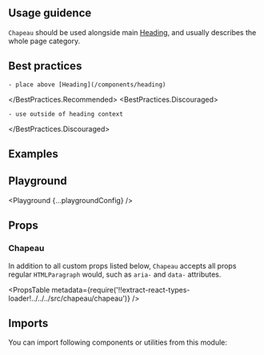 


<Layout title="Chapeau" description="A supportive text element placed above the heading.">

## Usage guidence

`Chapeau` should be used alongside main [Heading](/components/heading), and usually describes the whole page category.

## Best practices

<BestPractices>
  <BestPractices.Recommended>

    - place above [Heading](/components/heading)

  </BestPractices.Recommended>
  <BestPractices.Discouraged>

    - use outside of heading context

  </BestPractices.Discouraged>
</BestPractices>

## Examples

<Example title="Basic usage" path="chapeau/basic-usage">
  <BasicUsage />
</Example>

<Example title="Inverted" path="chapeau/inverted" darkPreview>
  <Inverted />
</Example>

## Playground

<Playground {...playgroundConfig} />

## Props

### Chapeau

In addition to all custom props listed below, `Chapeau` accepts all props regular `HTMLParagraph` would, such as `aria-` and `data-` attributes.

<PropsTable
  metadata={require('!!extract-react-types-loader!../../../src/chapeau/chapeau')}
/>

## Imports

You can import following components or utilities from this module:

<Imports module={ChapeauExports} path="@datacamp/waffles/chapeau" />

</Layout>
